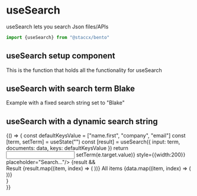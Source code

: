 

<Meta title="hooks|useSearch" component={useSearch} decorators={[withKnobs]}/>

# useSearch
useSearch lets you search Json files/APIs



```javascript
import {useSearch} from "@staccx/bento"
```

## useSearch setup component
This is the function that holds all the functionality for useSearch


## useSearch with search term Blake
Example with a fixed search string set to "Blake"

<Preview>
  <Story name="default search">
   <Component term={"Blake"} />
  </Story>
</Preview>

## useSearch with a dynamic search string


<Preview>
  <Story name="Dynamic searchString">
     {() => {
      const defaultKeysValue = ["name.first", "company", "email"]
      const [term, setTerm] = useState("")
      const [result] = useSearch({ input: term, documents: data, keys: defaultKeysValue })
      return <div>
      <Input onChange={e => setTerm(e.target.value)} style={{width:200}} placeholder="Search..."/>
      {result && <div>
                       <Heading level={3}>Result</Heading>
                       <List>
                         {result.map((item, index) => (
                           <ReactJson
                             key={item + index}
                             src={item}
                             name={`${item.name.first} ${item.name.last}`}
                             theme={"monokai"}
                             collapsed
                           />
                         ))}
                       </List>
                       <Heading level={3}>All items</Heading>
                       <List>
                         {data.map((item, index) => (
                           <ReactJson
                             key={item + index}
                             src={item}
                             name={`${item.name.first} ${item.name.last}`}
                             theme={"monokai"}
                             collapsed
                           />
                         ))}
                       </List>
                     </div>}
      </div>
     }}
    </Story>
</Preview>

  
